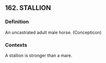 ## 162. STALLION
### Definition
An uncastrated adult male horse. (Concepticon)

### Contexts
A stallion is stronger than a mare.

